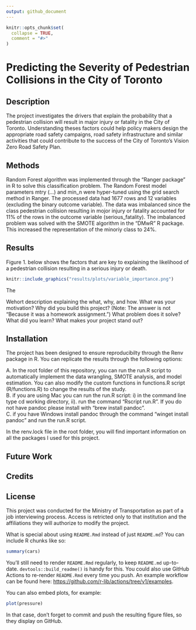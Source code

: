 ```yaml
---
output: github_document
---
```


<!-- README.md is generated from README.Rmd. Please edit that file -->

```r
knitr::opts_chunk$set(
  collapse = TRUE,
  comment = "#>"
)
```

# Predicting the Severity of Pedestrian Collisions in the City of Toronto

## Description
The project investigates the drivers that explain the probability that a pedestrian collision will result in major injury or fatality in the City of Toronto. Understanding theses factors could help policy makers design the appropriate road safety campaigns, road safety infrastructure and similar activities that could contribute to the success of the City of Toronto's Vision Zero Road Safety Plan. 

## Methods

Random Forest algorithm was implemented through the "Ranger package" in R to solve this classification problem. The Random Forest model parameters mtry (...) and min_n were hyper-tuned using the grid search method in Ranger. The processed data had 1677 rows and 12 variables (excluding the binary outcome variable). The data was imbalanced since the class pedestrian collision resulting in mojor injury or fatality accounted for 11% of the rows in the outcome variable (serious_fatality). The imbalanced problem was solved with the SMOTE algorithm in the "DMwR" R package. This increased the representation of the minoriy class to 24%. 

## Results

Figure 1. below shows the factors that are key to explaining the likelihood of a pedestrian collision resulting in a serious injury or death.

```r
knitr::include_graphics("results/plots/variable_importance.png")
```

The 


Wehort description explaining the what, why, and how. What was your motivation? Why did you build this project? (Note: The answer is not "Because it was a homework assignment.") What problem does it solve? What did you learn? What makes your project stand out?


## Installation
The project has been designed to ensure reproducibilty through the Renv package in R. You can replicate the results through the following options:    

A. In the root folder of this repository, you can run the run.R script to automatically implement the data wrangling, SMOTE analysis, and model estimation. You can also modify the custom functions in functions.R script (R/functions.R) to change the results of the study.   
B. if you are using Mac you can run the run.R script: i) in the command line type cd working directory, ii). run the command "Rscript run.R". If you do not have pandoc please install with "brew install pandoc".  
C. if you have Windows install pandoc through the command "winget install pandoc" and run the run.R script.    

In the renv.lock file in the root folder, you will find important information on all the packages I used for this project. 

## Future Work


## Credits

## License

This project was conducted for the Ministry of Transportation as part of a job interviewing process. Access is retricted only to that institution and the affiliations they will authorize to modify the project.

What is special about using `README.Rmd` instead of just `README.md`? You can include R chunks like so:

```r
summary(cars)
```

You'll still need to render `README.Rmd` regularly, to keep `README.md` up-to-date. `devtools::build_readme()` is handy for this. You could also use GitHub Actions to re-render `README.Rmd` every time you push. An example workflow can be found here: <https://github.com/r-lib/actions/tree/v1/examples>.

You can also embed plots, for example:

```r
plot(pressure)
```

In that case, don't forget to commit and push the resulting figure files, so they display on GitHub.
